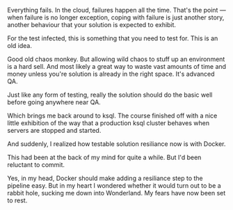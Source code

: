Everything fails. In the cloud, failures happen all the time. That's the point — when failure is no longer
exception, coping with failure is just another story, another behaviour that your solution is expected to exhibit.

For the test infected, this is something that you need to test for. This is an old idea.

Good old chaos monkey. But allowing wild chaos to stuff up an environment is a hard sell. And most likely a great
way to waste vast amounts of time and money unless you're solution is already in the right space. It's advanced QA.

Just like any form of testing, really the solution should do the basic well before going anywhere near QA.

Which brings me back around to ksql. The course finished off with a nice little exhibition of the way that a
production ksql cluster behaves when servers are stopped and started.

And suddenly, I realized how testable solution resiliance now is with Docker.

This had been at the back of my mind for quite a while. But I'd been reluctant to commit.

Yes, in my head, Docker should make adding a resiliance step to the pipeline easy. But in my heart I wondered whether
it would turn out to be a rabbit hole, sucking me down into Wonderland. My fears have now been set to rest.